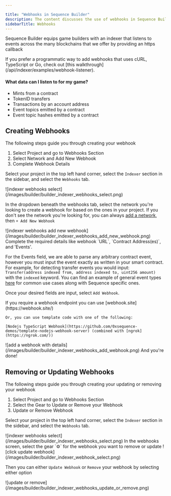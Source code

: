 ```yaml
---

title: "Webhooks in Sequence Builder"
description: The content discusses the use of webhooks in Sequence Builder for game builders to listen to events on multiple blockchains.
sidebarTitle: Webhooks 
---
```




Sequence Builder equips game builders with an indexer that listens to events across the many blockchains that we offer by providing an https callback

<Warning>
	If you prefer a programmatic way to add webhooks that uses cURL, TypeScript or Go, check out [this walkthrough](/api/indexer/examples/webhook-listener).
</Warning>

#### What data can I listen to for my game?
- Mints from a contract
- TokenID transfers
- Transactions by an account address
- Event topics emitted by a contract
- Event topic hashes emitted by a contract

## Creating Webhooks

The following steps guide you through creating your webhook

1. Select Project and go to Webhooks Section
2. Select Network and Add New Webhook
2. Complete Webhook Details

<Steps>
<Step title="Select Project and go to Webhooks Section">

Select your project in the top left hand corner, select the `Indexer` section in the sidebar, and select the `Webhooks` tab.
<Frame>
![indexer webhooks select](/images/builder/builder_indexer_webhooks_select.png)
</Frame>
 
</Step>
<Step title="Select Network and Add New Webhook">

In the dropdown beneath the webhooks tab, select the network you're looking to create a webhook for based on the ones in your project. If you don't see the network you're looking for, you can always [add a network](/support/builder/project-settings#3-network-settings), then `+ Add New Webhook`
<Frame>
![indexer webhooks add new webhook](/images/builder/builder_indexer_webhooks_add_new_webhook.png)
 </Frame>
</Step>
<Step title="Complete Webhook Details">
Complete the required details like webhook `URL`, `Contract Address(es)`, and 'Events'. 

For the Events field, we are able to parse any arbitrary contract event, however you must input the event exactly as written in your smart contract. For example, for detecting transfer events you would input: `Transfer(address indexed from, address indexed to, uint256 amount)` with the `indexed` keyword. You can find an example of general event types [here](/api/indexer/examples/webhook-listener#on-chain-token-event-types) for common use cases along with Sequence specific ones.

 
 
Once your desired fields are input, select `Add Webhook`. 



<Note>
    If you require a webhook endpoint you can use [webhook.site](https://webhook.site/)
    
    Or, you can use template code with one of the following:

    [Nodejs TypeScript Webhook](https://github.com/0xsequence-demos/template-nodejs-webhook-server) (combined with [ngrok](https://ngrok.com/))
</Note>
<Frame>
![add a webhook with details](/images/builder/builder_indexer_webhooks_add_webhook.png)
</Frame>
And you're done!
</Step>
</Steps>

## Removing or Updating Webhooks

The following steps guide you through creating your updating or removing your webhook

1. Select Project and go to Webhooks Section
2. Select the Gear to Update or Remove your Webhook
2. Update or Remove Webhook

<Steps>
<Step title="Select Project and go to Webhooks Section">

Select your project in the top left hand corner, select the `Indexer` section in the sidebar, and select the `Webhooks` tab.
<Frame>
![indexer webhooks select](/images/builder/builder_indexer_webhooks_select.png)
</Frame>
</Step>
<Step title="Select the Gear to Update or Remove your Webhook">
In the webhooks screen, select the gear `⚙` for the webhook you want to remove or update
<Frame>
![click update webhook](/images/builder/builder_indexer_webhook_select.png)
</Frame>
</Step>
<Step title="Update or Remove Webhook">

Then you can either `Update Webhook` or `Remove` your webhook by selecting either option
<Frame>
![update or remove](/images/builder/builder_indexer_webhooks_update_or_remove.png)
</Frame>
</Step>
</Steps>
